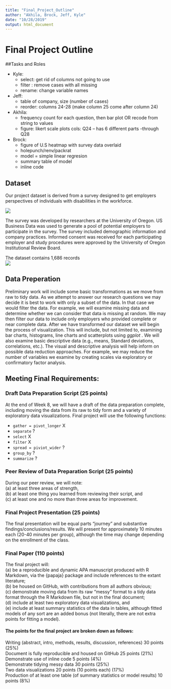 ```yaml
---
title: "Final_Project_Outline"
author: "Akhila, Brock, Jeff, Kyle"
date: "10/28/2019"
output: html_document
---
```

# Final Project Outline

##Tasks and Roles

- Kyle:
  - select: get rid of columns not going to use 
  - filter : remove cases with all missing
  - rename: change variable names 
  
- Jeff:
  - table of company, size (number of cases)
  - reorder: columns 24-28 (make column 25 come after column 24)

- Akhila:
  - frequency count for each question, then bar plot OR recode from string to values
  - figure: likert scale plots 
      cols: Q24 -- has 6 different parts
      -through Q28 

- Brock:
  - figure of U.S heatmap with survey data overlaid
  - holepunch/renv/packrat
  - model = simple linear regresion
  - summary table of model
  - inline code

## Dataset

Our project dataset is derived from a survey designed to get employers
perspectives of individuals with disabilities in the workforce. 

![](Figures/survey_shot.png)

The survey was developed by researchers at the University of Oregon. US Business
Data was used to generate a pool of potential employers to participate in the
survey. The survey included demographic information and company practices.
Informed consent was received for each participating employer and study
procedures were approved by the University of Oregon Institutional Review Board.

The dataset contains 1,686 records  
![](Figures/data_shot.png)

## Data Preperation

Preliminary work will include some basic transformations as we move from raw to
tidy data. As we attempt to answer our research questions we may decide it is
best to work with only a subset of the data. In that case we would filter the
data. For example, we will examine missing data and determine whether we can
consider that data is missing at random. We may then filter our data to include
only employers who provided complete or near complete data. After we have
transformed our dataset we will begin the process of visualization. This will
include, but not limited to, examining bar charts, histograms, line charts and
scatterplots using _ggplot_ . We will also examine basic descriptive data (e.g.,
means, Standard deviations, correlations, etc.). The visual and descriptive
analysis will help inform on possible data reduction approaches. For example, we
may reduce the number of variables we examine by creating scales via exploratory
or confirmatory factor analysis.

## Meeting Final Requirements:

### Draft Data Preparation Script (25 points)
At the end of Week 8, we will have a draft of the data preparation complete,
including moving the data from its raw to tidy form and a variety of exploratory
data visualizations. Final project will use the following functions:  

* `gather = pivot_longer` X
* `separate` ?
* `select` X
* `filter` X
* `spread = piviot_wider` ?
* `group_by` ?
* `summarize` ?

### Peer Review of Data Preparation Script (25 points)
During our peer review, we will note:  
(a) at least three areas of strength,  
(b) at least one thing you learned from reviewing their script, and  
(c) at least one and no more than three areas for improvement.  

### Final Project Presentation (25 points)
The final presentation will be equal parts “journey” and substantive
findings/conclusions/results. We will present for approximately
10 minutes each (20-40 minutes per group), although the time may change
depending on the enrollment of the class.

### Final Paper (110 points)
The final project will:  
(a) be a reproducible and dynamic APA manuscript
produced with R Markdown, via the {papaja} package and include references to the
extant literature;  
(b) be housed on GitHub, with contributions from all authors
obvious;   
(c) demonstrate moving data from its raw “messy” format to a tidy data
format through the R Markdown file, but not in the final document;   
(d) include at least two exploratory data visualizations, and   
(e) include at least summary statistics of the data in tables, although fitted 
models of any sort are an added bonus (not literally, there are not extra points
for fitting a model).

#### The points for the final project are broken down as follows: 
Writing (abstract, intro, methods, results, discussion, references) 30 points (25%)   
Document is fully reproducible and housed on GitHub 25 points (21%)   
Demonstrate use of inline code 5 points (4%)  
Demonstrate tidying messy data 30 points (25%)   
Two data visualizations 20 points (10 points each) (17%)   
Production of at least one table (of summary statistics or model results) 10 points (8%)  